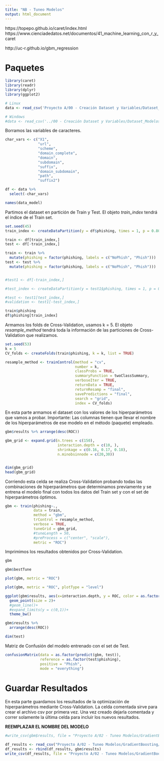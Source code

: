 ```yaml
---
title: "NB - Tuneo Modelos"
output: html_document
---
```


https://topepo.github.io/caret/index.html
https://www.cienciadedatos.net/documentos/41_machine_learning_con_r_y_caret

http://uc-r.github.io/gbm_regression


# Paquetes

```r
library(caret)
library(readr)
library(dplyr)
library(ggplot2)
```


```r
# Linux
data <- read_csv('Proyecto A/00 - Creación Dataset y Variables/Dataset_Modelos.csv')
```

```r
# Windows
#data <- read_csv('../00 - Creación Dataset y Variables/Dataset_Modelos.csv')
```

Borramos las variables de caracteres.

```r
char_vars <- c("X1", 
               "url", 
               "scheme", 
               "domain_complete", 
               "domain", 
               "subdomain", 
               "suffix", 
               "domain_subdomain", 
               "path", 
               "suffix2")

df <- data %>%
  select(-char_vars)
```



```r
names(data_model)
```

Partimos el dataset en partición de Train y Test. El objeto *train_index* tendrá el índice de el Train set.

```r
set.seed(45)
train_index <- createDataPartition(y = df$phishing, times = 1, p = 0.80, list = FALSE)

train <- df[train_index,]
test <- df[-train_index,]

train <- train %>%
  mutate(phishing = factor(phishing, labels = c("NoPhish", "Phish")))
test <- test %>%
  mutate(phishing = factor(phishing, labels = c("NoPhish", "Phish")))


#test1 <- df[-train_index,]

#test_index <- createDataPartition(y = test1$phishing, times = 1, p = 0.5, list = FALSE)

#test <- test1[test_index,]
#validation <- test1[-test_index,]
```

```r
train$phishing
df$phishing[train_index]
```


Armamos los folds de Cross-Validation, usamos k = 5. El objeto *resample_method* tendrá toda la información de las particiones de Cross-Validation que realizamos.

```r
set.seed(53)
k = 5
CV_folds <- createFolds(train$phishing, k = k, list = TRUE)

resample_method <- trainControl(method = "cv",
                                number = k,
                                classProbs = TRUE,
                                summaryFunction = twoClassSummary,
                                verboseIter = TRUE,
                                returnData = TRUE,
                                returnResamp = "final",
                                savePredictions = "final",
                                search = "grid",
                                index = CV_folds)

```

En esta parte armamos el dataset con los valores de los hiperparámetros que vamos a probar. Importante: Las columnas tienen que llevar el nombre de los hiperparámetros de ese modelo en el método (paquete) empleado.

```r
gbm$results %>% arrange(desc(ROC))
```


```r
gbm_grid <- expand.grid(n.trees = c(150),
                        interaction.depth = c(10, ),
                        shrinkage = c(0.16, 0.17, 0.18),
                        n.minobsinnode = c(20,30))


dim(gbm_grid)
head(gbm_grid)
```


Corriendo esta celda se realiza Cross-Validation probando todas las combinaciones de hiperparámetros que determinamos previamente y se entrena el modelo final con todos los datos del Train set y con el set de hiperparámetros óptimos.

```r
gbm <- train(phishing~., 
             data = train, 
             method = "gbm", 
             trControl = resample_method,
             verbose = TRUE,
             tuneGrid = gbm_grid,
             #tuneLength = 50,
             #preProcess = c("center", "scale"),
             metric = "ROC")
```



Imprimimos los resultados obtenidos por Cross-Validation.

```r
gbm
```

```r
gbm$bestTune
```

```r
plot(gbm, metric = "ROC")
```

```r
plot(gbm, metric = "ROC", plotType = "level")
```

```r
ggplot(gbm$results, aes(x=interaction.depth, y = ROC, color = as.factor(shrinkage), shape = as.factor(n.trees)))+
  geom_point(size = 2)+
  #geom_line()+
  #expand_limits(y = c(0,1))+
  theme_bw()
```

```r
gbm$results %>%
  arrange(desc(ROC))
```





```r
dim(test)
```


Matriz de Confusión del modelo entrenado con el set de Test.

```r
confusionMatrix(data = as.factor(predict(gbm, test)),
                reference = as.factor(test$phishing),
                positive = "Phish",
                mode = "everything")
```

# Guardar Resultados

En esta parte guardamos los resultados de la optimización de hiperparámetros mediante Cross-Validation. La celda comentada sirve para crear el archivo csv por primera vez. Una vez creado dejarla comentada y correr solamente la última celda para incluir los nuevos resultados.

**REEMPLAZAR EL NOMBRE DEL MODELO**

```r
#write_csv(gbm$results, file = "Proyecto A/02 - Tuneo Modelos/GradientBoosting/GBM.csv")
```

```r
df_results <- read_csv("Proyecto A/02 - Tuneo Modelos/GradientBoosting/GBM.csv")
df_results <- rbind(df_results, gbm$results)
write_csv(df_results, file = "Proyecto A/02 - Tuneo Modelos/GradientBoosting/GBM.csv")
```


